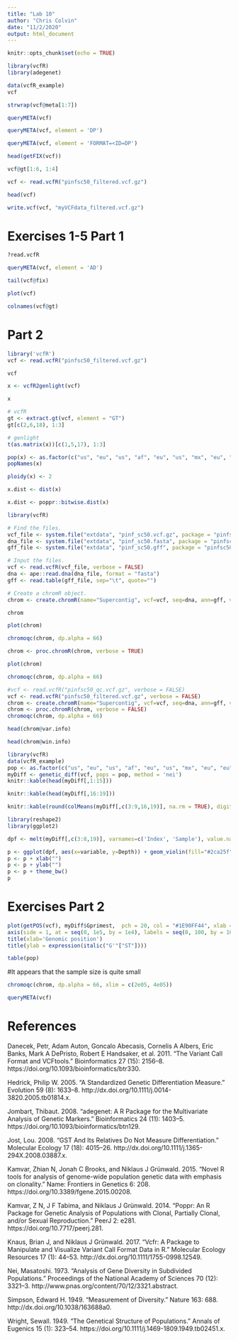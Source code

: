 ```yaml
---
title: "Lab 10"
author: "Chris Colvin"
date: "11/2/2020"
output: html_document
---
```


```r
knitr::opts_chunk$set(echo = TRUE)
```

```r
library(vcfR)
library(adegenet)
```

```r
data(vcfR_example)
vcf
```

```r
strwrap(vcf@meta[1:7])
```

```r
queryMETA(vcf)
```

```r
queryMETA(vcf, element = 'DP')
```

```r
queryMETA(vcf, element = 'FORMAT=<ID=DP')
```

```r
head(getFIX(vcf))
```

```r
vcf@gt[1:6, 1:4]
```

```r
vcf <- read.vcfR("pinfsc50_filtered.vcf.gz")
```

```r
head(vcf)
```

```r
write.vcf(vcf, "myVCFdata_filtered.vcf.gz")
```

# Exercises 1-5 Part 1
```r
?read.vcfR
```

```r
queryMETA(vcf, element = 'AD')
```

```r
tail(vcf@fix)
```

```r
plot(vcf)
```

```r
colnames(vcf@gt)
```

# Part 2
```r
library('vcfR')
vcf <- read.vcfR("pinfsc50_filtered.vcf.gz")
```

```r
vcf
```

```r
x <- vcfR2genlight(vcf)
```

```r
x
```

```r
# vcfR
gt <- extract.gt(vcf, element = "GT")
gt[c(2,6,18), 1:3]
```

```r
# genlight
t(as.matrix(x))[c(1,5,17), 1:3]
```

```r
pop(x) <- as.factor(c("us", "eu", "us", "af", "eu", "us", "mx", "eu", "eu", "sa", "mx", "sa", "us", "sa", "Pmir", "us", "eu", "eu"))
popNames(x)
```

```r
ploidy(x) <- 2
```

```r
x.dist <- dist(x)
```
```r
x.dist <- poppr::bitwise.dist(x)
```

```r
library(vcfR)

# Find the files.
vcf_file <- system.file("extdata", "pinf_sc50.vcf.gz", package = "pinfsc50")
dna_file <- system.file("extdata", "pinf_sc50.fasta", package = "pinfsc50")
gff_file <- system.file("extdata", "pinf_sc50.gff", package = "pinfsc50")

# Input the files.
vcf <- read.vcfR(vcf_file, verbose = FALSE)
dna <- ape::read.dna(dna_file, format = "fasta")
gff <- read.table(gff_file, sep="\t", quote="")

# Create a chromR object.
chrom <- create.chromR(name="Supercontig", vcf=vcf, seq=dna, ann=gff, verbose=TRUE)
```

```r
chrom
```

```r
plot(chrom)
```

```r
chromoqc(chrom, dp.alpha = 66)
```

```r
chrom <- proc.chromR(chrom, verbose = TRUE)
```

```r
plot(chrom)
```

```r
chromoqc(chrom, dp.alpha = 66)
```

```r
#vcf <- read.vcfR("pinfsc50_qc.vcf.gz", verbose = FALSE)
vcf <- read.vcfR("pinfsc50_filtered.vcf.gz", verbose = FALSE)
chrom <- create.chromR(name="Supercontig", vcf=vcf, seq=dna, ann=gff, verbose=FALSE)
chrom <- proc.chromR(chrom, verbose = FALSE)
chromoqc(chrom, dp.alpha = 66)
```

```r
head(chrom@var.info)
```

```r
head(chrom@win.info)
```

```r
library(vcfR)
data(vcfR_example)
pop <- as.factor(c("us", "eu", "us", "af", "eu", "us", "mx", "eu", "eu", "sa", "mx", "sa", "us", "sa", "Pmir", "us", "eu", "eu"))
myDiff <- genetic_diff(vcf, pops = pop, method = 'nei')
knitr::kable(head(myDiff[,1:15]))
```

```r
knitr::kable(head(myDiff[,16:19]))
```

```r
knitr::kable(round(colMeans(myDiff[,c(3:9,16,19)], na.rm = TRUE), digits = 3))
```

```r
library(reshape2)
library(ggplot2)

dpf <- melt(myDiff[,c(3:8,19)], varnames=c('Index', 'Sample'), value.name = 'Depth', na.rm=TRUE)
```

```r
p <- ggplot(dpf, aes(x=variable, y=Depth)) + geom_violin(fill="#2ca25f", adjust = 1.2)
p <- p + xlab("")
p <- p + ylab("")
p <- p + theme_bw()
p
```

# Exercises Part 2
```r
plot(getPOS(vcf), myDiff$Gprimest,  pch = 20, col = "#1E90FF44", xlab = "", ylab = "", ylim = c(0, 1), xaxt = "n")
axis(side = 1, at = seq(0, 1e5, by = 1e4), labels = seq(0, 100, by = 10))
title(xlab='Genomic position')
title(ylab = expression(italic("G'"["ST"])))
```

```r
table(pop)
```
#It appears that the sample size is quite small 

```r
chromoqc(chrom, dp.alpha = 66, xlim = c(2e05, 4e05))
```

```r
queryMETA(vcf)
```

# References 
Danecek, Petr, Adam Auton, Goncalo Abecasis, Cornelis A Albers, Eric Banks, Mark A DePristo, Robert E Handsaker, et al. 2011. “The Variant Call Format and VCFtools.” Bioinformatics 27 (15): 2156–8. https://doi.org/10.1093/bioinformatics/btr330.

Hedrick, Philip W. 2005. “A Standardized Genetic Differentiation Measure.” Evolution 59 (8): 1633–8. http://dx.doi.org/10.1111/j.0014-3820.2005.tb01814.x.

Jombart, Thibaut. 2008. “adegenet: A R Package for the Multivariate Analysis of Genetic Markers.” Bioinformatics 24 (11): 1403–5. https://doi.org/10.1093/bioinformatics/btn129.

Jost, Lou. 2008. “GST And Its Relatives Do Not Measure Differentiation.” Molecular Ecology 17 (18): 4015–26. http://dx.doi.org/10.1111/j.1365-294X.2008.03887.x.

Kamvar, Zhian N, Jonah C Brooks, and Niklaus J Grünwald. 2015. “Novel R tools for analysis of genome-wide population genetic data with emphasis on clonality.” Name: Frontiers in Genetics 6: 208. https://doi.org/10.3389/fgene.2015.00208.

Kamvar, Z N, J F Tabima, and Niklaus J Grünwald. 2014. “Poppr: An R Package for Genetic Analysis of Populations with Clonal, Partially Clonal, and/or Sexual Reproduction.” PeerJ 2: e281. https://doi.org/10.7717/peerj.281.

Knaus, Brian J, and Niklaus J Grünwald. 2017. “Vcfr: A Package to Manipulate and Visualize Variant Call Format Data in R.” Molecular Ecology Resources 17 (1): 44–53. http://dx.doi.org/10.1111/1755-0998.12549.

Nei, Masatoshi. 1973. “Analysis of Gene Diversity in Subdivided Populations.” Proceedings of the National Academy of Sciences 70 (12): 3321–3. http://www.pnas.org/content/70/12/3321.abstract.

Simpson, Edward H. 1949. “Measurement of Diversity.” Nature 163: 688. http://dx.doi.org/10.1038/163688a0.

Wright, Sewall. 1949. “The Genetical Structure of Populations.” Annals of Eugenics 15 (1): 323–54. https://doi.org/10.1111/j.1469-1809.1949.tb02451.x.